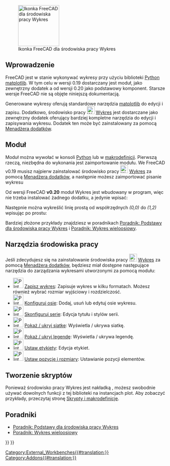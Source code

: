 <languages/>

[[Image:Workbench_Plot.svg|thumb|128px|Ikonka FreeCAD dla środowiska pracy Wykres]]

{{TOCright}}

<span id="Introduction"></span>
==Wprowadzenie==

FreeCAD jest w stanie wykonywać wykresy przy użyciu biblioteki [[Python/pl|Python]] [https://matplotlib.org/ matplotlib]. W tym celu w wersji 0.19 dostarczany jest moduł, jako zewnętrzny dodatek a od wersji 0.20 jako podstawowy komponent. Starsze wersje FreeCAD nie są objęte niniejszą dokumentacją.

Generowane wykresy oferują standardowe narzędzia [https://matplotlib.org/ matplotlib] do edycji i zapisu. Dodatkowo, środowisko pracy [[Image:Workbench_Plot.svg|24px]] [[Plot_Workbench/pl|Wykres]] jest dostarczane jako zewnętrzny dodatek oferujący bardziej kompletne narzędzia do edycji i zapisywania wykresu. Dodatek ten może być zainstalowany za pomocą [[Std_AddonMgr/pl|Menadżera dodatków]].

<span id="Module"></span>
==Moduł==

Moduł można wywołać w konsoli [[Python/pl|Python]] lub w [[Macros/pl|makrodefinicji]]. Pierwszą rzeczą, niezbędna do wykonania jest zaimportowanie modułu.
We FreeCAD v0.19 musisz najpierw zainstalować środowisko pracy [[Image:Workbench_Plot.svg|24px]] [[Plot_Workbench/pl|Wykres]] za pomocą [[Std_AddonMgr/pl|Menadżera dodatków]], a następnie możesz zaimportować pisanie wykresu

{{Code|code=
from freecad.plot import Plot
}}

Od wersji FreeCAD '''v0.20''' moduł Wykres jest wbudowany w program, więc nie trzeba instalować żadnego dodatku, a jedynie wpisać:

{{Code|code=
from FreeCAD.Plot import Plot
}}

Następnie można wykreślić linię prostą od współrzędnych ''(0,0)'' do ''(1,2)'' wpisując po prostu:

{{Code|code=
Plot.plot([0, 1], [0, 2])
}}

Bardziej złożone przykłady znajdziesz w poradnikach [[Plot_Basic_tutorial/pl|Poradnik: Podstawy dla środowiska pracy Wykres]] i [[Plot_MultiAxes_tutorial/pl|Poradnik: Wykres wieloosiowy]].

<span id="Workbench_Tools"></span>
==Narzędzia środowiska pracy==

Jeśli zdecydujesz się na zainstalowanie środowiska pracy [[Image:Workbench_Plot.svg|24px]] [[Plot_Workbench/pl|Wykres]] za pomocą [[Std_AddonMgr/pl|Menadżera dodatków]], będziesz miał dostępne następujące narzędzia do zarządzania wykresami utworzonymi za pomocą modułu:

<div class="mw-translate-fuzzy">
* [[Image:Plot_Save.svg|32px]] [[Plot_Save/pl|Zapisz wykres]]: Zapisuje wykres w kilku formatach. Możesz również wybrać rozmiar wyjściowy i rozdzielczość.
* [[Image:Plot_Axes.svg|32px]] [[Plot_Axes/pl|Konfiguruj osie]]: Dodaj, usuń lub edytuj osie wykresu.
* [[Image:Plot_Series.svg|32px]] [[Plot_Series/pl|Skonfiguruj serie]]: Edycja tytułu i stylów serii.
* [[Image:Plot_Grid.svg|32px]] [[Plot_Grid|Pokaż / ukryj siatkę]]: Wyświetla / ukrywa siatkę.
* [[Image:Plot_Legend.svg|32px]] [[Plot_Legend/pl|Pokaż / ukryj legendę]]: Wyświetla / ukrywa legendę.
* [[Image:Plot_Labels.svg|32px]] [[Plot_Labels/pl|Ustaw etykiety]]: Edycja etykiet.
* [[Image:Plot_Positions.svg|32px]] [[Plot_Positions/pl|Ustaw pozycje i rozmiary]]: Ustawianie pozycji elementów.
</div>

<span id="Scripting"></span>
==Tworzenie skryptów==

Ponieważ środowisko pracy Wykres jest nakładką {{incode|matplotlib}}, możesz swobodnie używać dowolnych funkcji z tej biblioteki na instancjach plot. Aby zobaczyć przykłady, przeczytaj stronę [[Scripting_and_macros/pl|Skrypty i makrodefinicje]].

<span id="Tutorial"></span>
==Poradniki==

* [[Plot_Basic_tutorial/pl|Poradnik: Podstawy dla środowiska pracy Wykres]]
* [[Plot_MultiAxes_tutorial/pl|Poradnik: Wykres wieloosiowy]]


{{Plot_Tools_navi{{#translation:}}}}
{{Userdocnavi{{#translation:}}}}
[[Category:External_Workbenches{{#translation:}}]]
[[Category:Addons{{#translation:}}]]